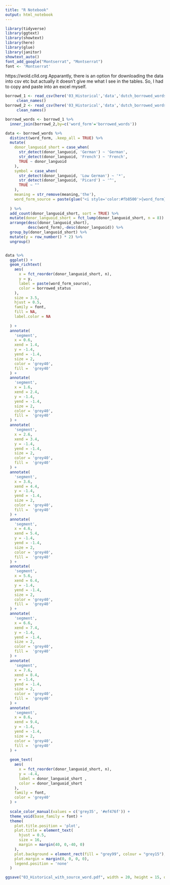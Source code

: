 ```yaml
---
title: "R Notebook"
output: html_notebook
---
```


```r
library(tidyverse)
library(ggtext)
library(showtext)
library(here)
library(glue)
library(janitor)
showtext_auto()
font_add_google("Montserrat", "Montserrat")
font <- 'Montserrat'
```
https://wold.clld.org
Apparantly, there is an option for downloading the data into csv etc but actually it doesn't give me what I see in the tables. So,
I had to copy and paste into an excel myself. 
```r
borrowd_1 <- read_csv(here('03_Historical','data','dutch_borrowed_words_1.csv')) %>% 
     clean_names()
borrowd_2 <- read_csv(here('03_Historical','data','dutch_borrowed_words_2.csv')) %>% 
     clean_names()
```

```r
borrowd_words <- borrowd_1 %>% 
  inner_join(borrowd_2,by=c('word_form'='borrowed_words')) 
```


```r

data <- borrowd_words %>%
  distinct(word_form, .keep_all = TRUE) %>%
  mutate(
    donor_languoid_short = case_when(
      str_detect(donor_languoid, 'German') ~ 'German',
      str_detect(donor_languoid, 'French') ~ 'French',
      TRUE ~ donor_languoid
    ),
    symbol = case_when(
      str_detect(donor_languoid, 'Low German') ~ '*',
      str_detect(donor_languoid, 'Picard') ~ '^',
      TRUE ~ ""
    ),
    meaning = str_remove(meaning,'the'),
    word_form_source = paste(glue("<i style='color:#fb8500'>{word_form}</i>"),'/',source_word,symbol)
    
  ) %>%
  add_count(donor_languoid_short, sort = TRUE) %>%
  mutate(donor_languoid_short = fct_lump(donor_languoid_short, n = 8)) %>%
  arrange(desc(donor_languoid_short),
          desc(word_form),-desc(donor_languoid)) %>%
  group_by(donor_languoid_short) %>%
  mutate(y = row_number() * 2) %>%
  ungroup()


data %>%
  ggplot() +
  geom_richtext(
    aes(
      x = fct_reorder(donor_languoid_short, n),
      y = y,
      label = paste(word_form_source),
      color = borrowed_status
    ),
    size = 3.5,
    hjust = 0.5,
    family = font,
    fill = NA,
    label.color = NA
    
  ) +
  annotate(
    'segment',
    x = 0.6,
    xend = 1.4,
    y = -1.4,
    yend = -1.4,
    size = 2,
    color = 'grey40',
    fill =  'grey40'
  ) +
  annotate(
    'segment',
    x = 1.6,
    xend = 2.4,
    y = -1.4,
    yend = -1.4,
    size = 2,
    color = 'grey40',
    fill =  'grey40'
  ) +
  annotate(
    'segment',
    x = 2.6,
    xend = 3.4,
    y = -1.4,
    yend = -1.4,
    size = 2,
    color = 'grey40',
    fill =  'grey40'
  ) +
  annotate(
    'segment',
    x = 3.6,
    xend = 4.4,
    y = -1.4,
    yend = -1.4,
    size = 2,
    color = 'grey40',
    fill =  'grey40'
  ) +
  annotate(
    'segment',
    x = 4.6,
    xend = 5.4,
    y = -1.4,
    yend = -1.4,
    size = 2,
    color = 'grey40',
    fill =  'grey40'
  ) +
  annotate(
    'segment',
    x = 5.6,
    xend = 6.4,
    y = -1.4,
    yend = -1.4,
    size = 2,
    color = 'grey40',
    fill =  'grey40'
  ) +
  annotate(
    'segment',
    x = 6.6,
    xend = 7.4,
    y = -1.4,
    yend = -1.4,
    size = 2,
    color = 'grey40',
    fill =  'grey40'
  ) +
  annotate(
    'segment',
    x = 7.6,
    xend = 8.4,
    y = -1.4,
    yend = -1.4,
    size = 2,
    color = 'grey40',
    fill =  'grey40'
  ) +
  annotate(
    'segment',
    x = 8.6,
    xend = 9.4,
    y = -1.4,
    yend = -1.4,
    size = 2,
    color = 'grey40',
    fill =  'grey40'
  ) +
  
  geom_text(
    aes(
      x = fct_reorder(donor_languoid_short, n),
      y = -4.4,
      label = donor_languoid_short ,
      color = donor_languoid_short
    ),
    family = font,
    color = 'grey40'
  ) +
  
  scale_color_manual(values = c('grey35', '#ef476f')) +
  theme_void(base_family = font) +
  theme(
    plot.title.position = 'plot',
    plot.title = element_text(
      hjust = 0.5,
      size = 16,
      margin = margin(40, 0,-40, 0)
    ),
    plot.background = element_rect(fill = "grey99", colour = "grey15"),
    plot.margin = margin(0, 0, 0, 0),
    legend.position = 'none'
  )   

```

```r

ggsave("03_Historical_with_source_word.pdf", width = 20, height = 15, device = cairo_pdf)
```



